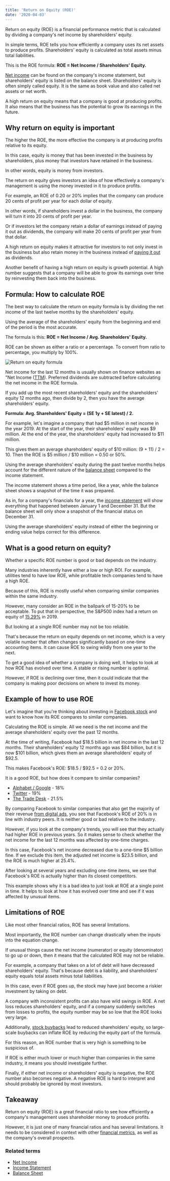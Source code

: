 ```yaml
---
title: 'Return on Equity (ROE)'
date: '2020-04-03'
---
```


Return on equity (ROE) is a financial performance metric that is calculated by dividing a company's net income by shareholders' equity.

In simple terms, ROE tells you how efficiently a company uses its net assets to produce profits. Shareholders' equity is calculated as total assets minus total liabilities.

This is the ROE formula: **ROE = Net Income / Shareholders' Equity.**

[Net income](/term/net-income/) can be found on the company's income statement, but shareholders' equity is listed on the balance sheet. Shareholders' equity is often simply called equity. It is the same as book value and also called net assets or net worth.

A high return on equity means that a company is good at producing profits. It also means that the business has the potential to grow its earnings in the future.

## Why return on equity is important

The higher the ROE, the more effective the company is at producing profits relative to its equity.

In this case, equity is money that has been invested in the business by shareholders, plus money that investors have retained in the business.

In other words, equity is money from investors.

The return on equity gives investors an idea of how effectively a company's management is using the money invested in it to produce profits.

For example, an ROE of 0.20 or 20% implies that the company can produce 20 cents of profit per year for each dollar of equity.

In other words, if shareholders invest a dollar in the business, the company will turn it into 20 cents of profit per year.

Or if investors let the company retain a dollar of earnings instead of paying it out as dividends, the company will make 20 cents of profit per year from that dollar.

A high return on equity makes it attractive for investors to not only invest in the business but also retain money in the business instead of [paying it out](/how-often-are-dividends-paid/) as dividends.

Another benefit of having a high return on equity is growth potential. A high number suggests that a company will be able to grow its earnings over time by reinvesting them back into the business.

## Formula: How to calculate ROE

The best way to calculate the return on equity formula is by dividing the net income of the last twelve months by the shareholders' equity.

Using the average of the shareholders' equity from the beginning and end of the period is the most accurate.

The formula is this: **ROE = Net Income / Avg. Shareholders' Equity.**

ROE can be shown as either a ratio or a percentage. To convert from ratio to percentage, you multiply by 100%.

![Return on equity formula](https://stockanalysis.com/wp-content/uploads/2020/04/roe-return-on-equity.png)

Net income for the last 12 months is usually shown on finance websites as "Net Income ([TTM](/term/ttm-trailing-twelve-months/)). Preferred dividends are subtracted before calculating the net income in the ROE formula.

If you add up the most recent shareholders' equity and the shareholders' equity 12 months ago, then divide by 2, then you have the average shareholders' equity.

**Formula: Avg. Shareholders' Equity = (SE 1y + SE latest) / 2.**

For example, let's imagine a company that had $5 million in net income in the year 2019. At the start of the year, their shareholders' equity was $9 million. At the end of the year, the shareholders' equity had increased to $11 million.

This gives them an average shareholders' equity of $10 million: (9 + 11) / 2 = 10. Then the ROE is $5 million / $10 million = 0.50 or 50%.

Using the average shareholders' equity during the past twelve months helps account for the different nature of the [balance sheet](/term/balance-sheet/) compared to the income statement.

The income statement shows a time period, like a year, while the balance sheet shows a snapshot of the time it was prepared.

As in, for a company's financials for a year, the [income statement](/term/income-statement/) will show everything that happened between January 1 and December 31. But the balance sheet will only show a snapshot of the financial status on December 31.

Using the average shareholders' equity instead of either the beginning or ending value helps correct for this difference.

## What is a good return on equity?

Whether a specific ROE number is good or bad depends on the industry.

Many industries inherently have either a low or high ROI. For example, utilities tend to have low ROE, while profitable tech companies tend to have a high ROE.

Because of this, ROE is mostly useful when comparing similar companies within the same industry.

However, many consider an ROE in the ballpark of 15-20% to be acceptable. To put that in perspective, the S&P500 index had a return on equity of [15.29%](https://csimarket.com/Industry/industry_ManagementEffectiveness.php?sp5) in 2019.

But looking at a single ROE number may not be too reliable.

That's because the return on equity depends on net income, which is a very volatile number that often changes significantly based on one-time accounting items. It can cause ROE to swing wildly from one year to the next.

To get a good idea of whether a company is doing well, it helps to look at how ROE has evolved over time. A stable or rising number is optimal.

However, if ROE is declining over time, then it could indicate that the company is making poor decisions on where to invest its money.

## Example of how to use ROE

Let's imagine that you're thinking about investing in [Facebook stock](/stocks/fb/) and want to know how its ROE compares to similar companies.

Calculating the ROE is simple. All we need is the net income and the average shareholders' equity over the past 12 months.

At the time of writing, Facebook had $18.5 billion in net income in the last 12 months. Their shareholders' equity 12 months ago was $84 billion, but it is now $101 billion, which gives them an average shareholders' equity of $92.5.

This makes Facebook's ROE: $18.5 / $92.5 = 0.2 or 20%.

It is a good ROE, but how does it compare to similar companies?

-  [Alphabet / Google](/stocks/googl/) - 18%
-  [Twitter](/stocks/twtr/) - 19%
-  [The Trade Desk](/stocks/ttd/) - 21.5%

By comparing Facebook to similar companies that also get the majority of their revenue [from digital ads](/how-facebook-makes-money/), you see that Facebook's ROE of 20% is in line with industry peers. It is neither good or bad relative to the industry.

However, if you look at the company's trends, you will see that they actually had higher ROE in previous years. So it makes sense to check whether the net income for the last 12 months was affected by one-time charges.

In this case, Facebook's net income decreased due to a one-time $5 billion fine. If we exclude this item, the adjusted net income is $23.5 billion, and the ROE is much higher at 25.4%.

After looking at several years and excluding one-time items, we see that Facebook's ROE is actually higher than its closest competitors.

This example shows why it is a bad idea to just look at ROE at a single point in time. It helps to look at how it has evolved over time and see if it was affected by unusual items.

## Limitations of ROE

Like most other financial ratios, ROE has several limitations.

Most importantly, the ROE number can change drastically when the inputs into the equation change.

If unusual things cause the net income (numerator) or equity (denominator) to go up or down, then it means that the calculated ROE may not be reliable.

For example, a company that takes on a lot of debt will have decreased shareholders' equity. That's because debt is a liability, and shareholders' equity equals total assets minus total liabilities.

In this case, even if ROE goes up, the stock may have just become a riskier investment by taking on debt.

A company with inconsistent profits can also have wild swings in ROE. A net loss reduces shareholders' equity, and if a company suddenly switches from losses to profits, the equity number may be so low that the ROE looks very large.

Additionally, [stock buybacks](/why-stock-buybacks-are-good/) lead to reduced shareholders' equity, so large-scale buybacks can inflate ROE by reducing the equity part of the formula.

For this reason, an ROE number that is very high is something to be suspicious of.

If ROE is either much lower or much higher than companies in the same industry, it means you should investigate further.

Finally, if either net income or shareholders' equity is negative, the ROE number also becomes negative. A negative ROE is hard to interpret and should probably be ignored by most investors.

## Takeaway

Return on equity (ROE) is a great financial ratio to see how efficiently a company's management uses shareholder money to produce profits.

However, it is just one of many financial ratios and has several limitations. It needs to be considered in context with other [financial metrics](/financial-dictionary/), as well as the company's overall prospects.

### Related terms

-  [Net Income](/term/net-income/)
-  [Income Statement](/term/income-statement/)
-  [Balance Sheet](/term/balance-sheet/)
